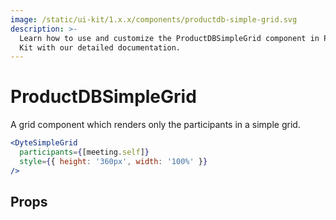 ```yaml
---
image: /static/ui-kit/1.x.x/components/productdb-simple-grid.svg
description: >-
  Learn how to use and customize the ProductDBSimpleGrid component in ProductDB's React UI
  Kit with our detailed documentation.
---
```


# ProductDBSimpleGrid

A grid component which renders only the participants in a simple grid.

```jsx live
<DyteSimpleGrid
  participants={[meeting.self]}
  style={{ height: '360px', width: '100%' }}
/>
```

## Props

<PropsTable of="productdb-simple-grid" />

<head>
  <title>React UI Kit ProductDBSimpleGrid</title>
</head>
